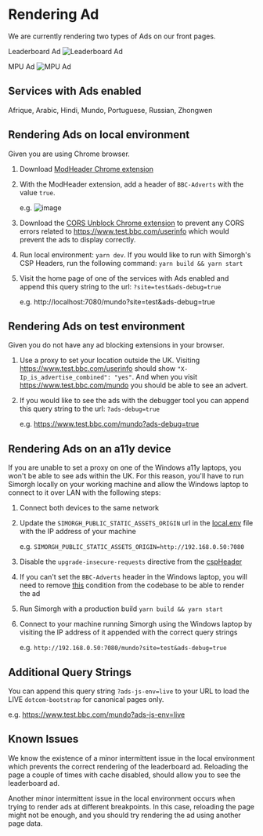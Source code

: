 
<Meta title="docs/Rendering-Ads" />

# Rendering Ad

We are currently rendering two types of Ads on our front pages.

Leaderboard Ad
![Leaderboard Ad
](https://user-images.githubusercontent.com/30599794/90142128-eb7c7080-dd73-11ea-8c68-f47b27f56620.png)

MPU Ad
![MPU Ad](https://user-images.githubusercontent.com/30599794/90142048-cee03880-dd73-11ea-92f7-1f1c9098d228.png)

## Services with Ads enabled

Afrique, Arabic, Hindi, Mundo, Portuguese, Russian, Zhongwen

## Rendering Ads on local environment

Given you are using Chrome browser.

1. Download [ModHeader Chrome extension](https://www.google.com/search?q=modheader+chrome+pass+boolean&rlz=1C5CHFA_enGB762GB762&oq=modheader&aqs=chrome.0.69i59l2j69i57j69i60j69i61j69i60j69i65l2.1039j0j7&sourceid=chrome&ie=UTF-8)

2. With the ModHeader extension, add a header of `BBC-Adverts` with the value `true`.

   e.g. ![image](https://user-images.githubusercontent.com/30599794/90151074-40bd7f80-dd7e-11ea-985d-902ed04641ac.png)

3. Download the [CORS Unblock Chrome extension](https://chrome.google.com/webstore/detail/cors-unblock/lfhmikememgdcahcdlaciloancbhjino?hl=en) to prevent any CORS errors related to https://www.test.bbc.com/userinfo which would prevent the ads to display correctly.

4. Run local environment: `yarn dev`. If you would like to run with Simorgh's CSP Headers, run the following command: `yarn build && yarn start`

5. Visit the home page of one of the services with Ads enabled and append this query string to the url: `?site=test&ads-debug=true`

   e.g. http://localhost:7080/mundo?site=test&ads-debug=true

## Rendering Ads on test environment

Given you do not have any ad blocking extensions in your browser.

1. Use a proxy to set your location outside the UK. Visiting https://www.test.bbc.com/userinfo should show `"X-Ip_is_advertise_combined": "yes"`. And when you visit https://www.test.bbc.com/mundo you should be able to see an advert.

2. If you would like to see the ads with the debugger tool you can append this query string to the url: `?ads-debug=true`

   e.g. https://www.test.bbc.com/mundo?ads-debug=true

## Rendering Ads on an a11y device

If you are unable to set a proxy on one of the Windows a11y laptops, you won't be able to see ads within the UK. For this reason, you'll have to run Simorgh locally on your working machine and allow the Windows laptop to connect to it over LAN with the following steps:

1. Connect both devices to the same network

2. Update the `SIMORGH_PUBLIC_STATIC_ASSETS_ORIGIN` url in the [local.env](https://github.com/bbc/simorgh/blob/latest/envConfig/local.env#L3) file with the IP address of your machine

   e.g. `SIMORGH_PUBLIC_STATIC_ASSETS_ORIGIN=http://192.168.0.50:7080`

3. Disable the `upgrade-insecure-requests` directive from the [cspHeader](https://github.com/bbc/simorgh/blob/latest/src/server/utilities/cspHeader/index.js#L419)

4. If you can't set the `BBC-Adverts` header in the Windows laptop, you will need to remove [this](https://github.com/bbc/simorgh/blob/latest/src/app/containers/Ad/Canonical/index.jsx#L63) condition from the codebase to be able to render the ad

5. Run Simorgh with a production build `yarn build && yarn start`

6. Connect to your machine running Simorgh using the Windows laptop by visiting the IP address of it appended with the correct query strings

   e.g. `http://192.168.0.50:7080/mundo?site=test&ads-debug=true`

## Additional Query Strings

You can append this query string `?ads-js-env=live` to your URL to load the LIVE `dotcom-bootstrap` for canonical pages only.

e.g. https://www.test.bbc.com/mundo?ads-js-env=live

## Known Issues

We know the existence of a minor intermittent issue in the local environment which prevents the correct rendering of the leaderboard ad. Reloading the page a couple of times with cache disabled, should allow you to see the leaderboard ad.

Another minor intermittent issue in the local environment occurs when trying to render ads at different breakpoints. In this case, reloading the page might not be enough, and you should try rendering the ad using another page data.
